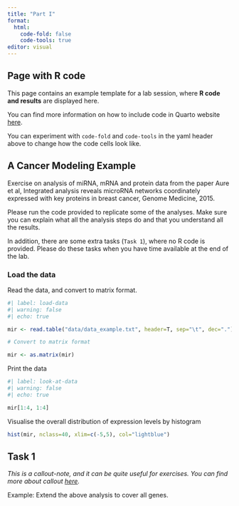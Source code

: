 ```yaml
---
title: "Part I"
format: 
  html:
    code-fold: false
    code-tools: true
editor: visual
---
```


::: callout-tip
## Page with R code

This page contains an example template for a lab session, where **R code and results** are displayed here.

You can find more information on how to include code in Quarto website [here](https://quarto.org/docs/reference/cells/cells-knitr.html). 

You can experiment with `code-fold` and `code-tools` in the yaml header above to change how the code cells look like. 
:::


## A Cancer Modeling Example

Exercise on analysis of miRNA, mRNA and protein data from the paper Aure et al, Integrated analysis reveals microRNA networks coordinately expressed with key proteins in breast cancer, Genome Medicine, 2015.

Please run the code provided to replicate some of the analyses. Make sure you can explain what all the analysis steps do and that you understand all the results.

In addition, there are some extra tasks (`Task 1`), where no R code is provided. Please do these tasks when you have time available at the end of the lab.

### Load the data

Read the data, and convert to matrix format.

```r
#| label: load-data
#| warning: false
#| echo: true

mir <- read.table("data/data_example.txt", header=T, sep="\t", dec=".")

# Convert to matrix format

mir <- as.matrix(mir)
```

Print the data

```r
#| label: look-at-data
#| warning: false
#| echo: true

mir[1:4, 1:4]
```

Visualise the overall distribution of expression levels by histogram

```r
hist(mir, nclass=40, xlim=c(-5,5), col="lightblue")
```

::: callout-note
## Task 1

*This is a callout-note, and it can be quite useful for exercises. You can find more about callout [here](https://quarto.org/docs/authoring/callouts.html).*

Example: Extend the above analysis to cover all genes.
:::
